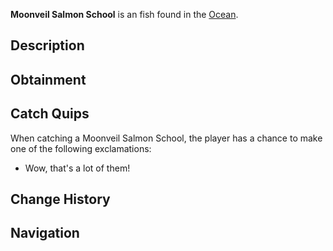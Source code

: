 {{FishInfobox
|image          = Moonveil Salmon School.png
|rarity         = Unusual
|sea            = First Sea, Second Sea
|location       = [[Ocean]]
|sublocation    = 
|sources        = Fishing Net
|radar_location = 
|xp             = 460
|weather        = 
|time           = Day
|season         = Autumn, Winter
|bait           = 
|base_weight    = 61.5
|base_value     = 680
|weight_range   = 38
|base_chance    = 45
|base_resil     = 60
}}
'''Moonveil Salmon School''' is an {{Rarity|Unusual}} fish found in the [[Ocean]].

== Description ==
{{Description|A school of awesome fish!|Bestiary Entry}}

== Obtainment ==
{{Description|Caught in oceans using a net.|Bestiary Hint}}

== Catch Quips ==
When catching a Moonveil Salmon School, the player has a chance to make one of the following exclamations:
* Wow, that's a lot of them!

== Change History ==
{{Change History|{{subst:Current Version}}}}

== Navigation ==
{{Fish Navbox|Ocean}}